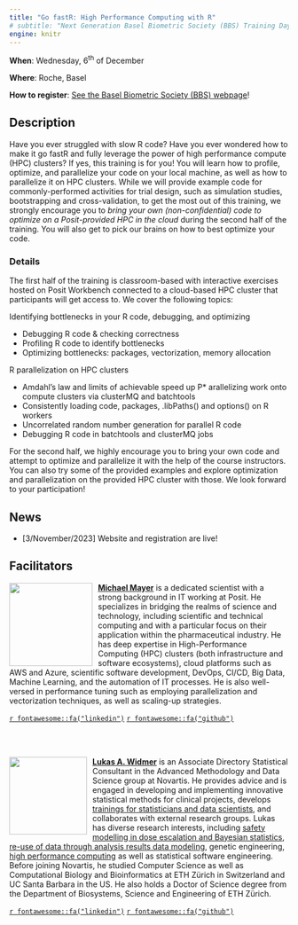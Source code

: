 ```yaml
---
title: "Go fastR: High Performance Computing with R"
# subtitle: "Next Generation Basel Biometric Society (BBS) Training Day"
engine: knitr
---
```



**When**: Wednesday, 6^th^ of December

**Where**: Roche, Basel

**How to register**: [See the Basel Biometric Society (BBS) webpage](https://baselbiometrics.github.io/home/docs/events_upcoming.html)!


## Description {#description}
Have you ever struggled with slow R code? Have you ever wondered how to make it go fastR and fully leverage the power of high performance compute (HPC) clusters? If yes, this training is for you! You will learn how to profile, optimize, and parallelize your code on your local machine, as well as how to parallelize it on HPC clusters. While we will provide example code for commonly-performed activities for trial design, such as simulation studies, bootstrapping and cross-validation, to get the most out of this training, we strongly encourage you to *bring your own (non-confidential) code to optimize on a Posit-provided HPC in the cloud* during the second half of the training. You will also get to pick our brains on how to best optimize your code. 
 
### Details {#details}

The first half of the training is classroom-based with interactive exercises hosted on Posit Workbench connected to a cloud-based HPC cluster that participants will get access to. We cover the following topics:

Identifying bottlenecks in your R code, debugging, and optimizing

* Debugging R code & checking correctness
* Profiling R code to identify bottlenecks
* Optimizing bottlenecks: packages, vectorization, memory allocation

R parallelization on HPC clusters

* Amdahl’s law and limits of achievable speed up
P* arallelizing work onto compute clusters via clusterMQ and batchtools
* Consistently loading code, packages, .libPaths() and options() on R workers
* Uncorrelated random number generation for parallel R code
* Debugging R code in batchtools and clusterMQ jobs

For the second half, we highly encourage you to bring your own code and attempt to optimize and parallelize it with the help of the course instructors. You can also try some of the provided examples and explore optimization and parallelization on the provided HPC cluster with those.
We look forward to your participation! 


## News {#news}

<!-- - Subriscribe to our mailing list to receive news (you can also unsubscribe here) -->

- [3/November/2023] Website and registration are live!

## Facilitators {#people}

<!-- create a circle crop of pictures using https://github.com/doehm/cropcircles  -->

![](img/michaelmayer.jpg){style="float:left;padding: 0 10px 0 0;" fig-alt="Headshot of Michael Mayer" width="150"}

[**Michael Mayer**](https://www.linkedin.com/in/drmichaelmayer/) is a dedicated scientist with a strong background in IT working at Posit. He specializes in bridging the realms of science and technology, including scientific and technical computing and with a particular focus on their application within the pharmaceutical industry. He has deep expertise in High-Performance Computing (HPC) clusters (both infrastructure and software ecosystems), cloud platforms such as AWS and Azure, scientific software development, DevOps, CI/CD, Big Data, Machine Learning, and the automation of IT processes. He is also well-versed in performance tuning such as employing parallelization and vectorization techniques, as well as scaling-up strategies.

[`r fontawesome::fa("linkedin")`](https://www.linkedin.com/in/drmichaelmayer/)
[`r fontawesome::fa("github")`](https://github.com/michaelmayer2)

<br clear="both"> <br>

![](img/lukas.png){style="float:left;padding: 0 10px 0 0;" fig-alt="Headshot of Lukas Widmer" width="140"}

[**Lukas A. Widmer**](https://www.linkedin.com/in/lukas-widmer-37800b9b/) is an Associate Directory Statistical Consultant in the Advanced Methodology and Data Science group at Novartis. He provides advice and is engaged in developing and implementing innovative statistical methods for clinical projects, develops [trainings for statisticians and data scientists](https://cen2023.github.io/home/courses.html#Go_fastR:_High_Performance_Computing_with_R), and collaborates with external research groups. Lukas has diverse research interests, including [safety modelling in dose escalation and Bayesian statistics](https://cran.r-project.org/package=OncoBayes2), [re-use of data through analysis results data modeling](https://www.nature.com/articles/s41597-022-01789-2), genetic engineering, [high performance computing](https://cen2023.github.io/home/courses.html#Go_fastR:_High_Performance_Computing_with_R) as well as statistical software engineering. Before joining Novartis, he studied Computer Science as well as Computational Biology and Bioinformatics at ETH Zürich in Switzerland and UC Santa Barbara in the US. He also holds a Doctor of Science degree from the Department of Biosystems, Science and Engineering of ETH Zürich. 

[`r fontawesome::fa("linkedin")`](https://www.linkedin.com/in/lukas-widmer-37800b9b/)
[`r fontawesome::fa("github")`](https://github.com/luwidmer)

<br> <br>

